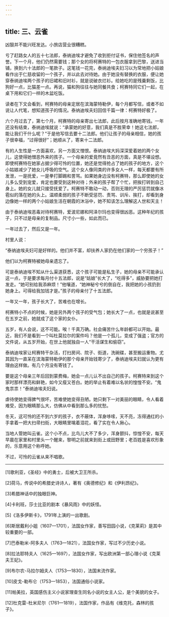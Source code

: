 ```yaml
---
---
---
```

title: 三、云雀
---




凶狠并不能兴旺发达。小旅店营业很糟糕。

亏了赶路女人的五十七法郎，泰纳迪埃才避免了收到拒付证书，保住他签名的声誉。下一个月，他们仍然需要钱；那个女的将柯赛特的一包衣服拿到巴黎，送进当铺，换到六十法郎的一笔款子。这笔钱一花完，泰纳迪埃夫妇习以为常地把小姑娘看作出于仁慈收留的一个孩子，并以此去对待她。由于她没有替换的衣服，便让她穿泰纳迪埃两个孩子的旧裙和旧衬衫，就是说破衣烂衫。给她吃的是残羹剩饭，比狗好一点，比猫差一点。再说，猫和狗往往与她同餐共食；柯赛特同它们一起，在桌下用和它们一样的木盆吃饭。

读者在下文会看到，柯赛特的母亲定居在滨海蒙特勒伊，每个月都写信，或者不如说让人代笔，想知道孩子的情况。泰纳迪埃夫妇回信千篇一律：柯赛特好极了。

六个月过去了，第七个月，柯赛特的母亲寄出七法郎，此后按月准确地寄钱。一年还没有结束，泰纳迪埃就说：“承蒙她的好意，我们真是不胜荣幸！她这七法郎，能让我们干什么呢？”于是他写信去要十二法郎。他们让孩子的母亲相信，她的孩子很幸福，“过得很好”；她顺从了，寄来十二法郎。

有的人生性是一方面喜欢，另一方面又憎恨。泰纳迪埃大妈深深爱着她的两个女儿，这使得她憎恶外来的孩子。一个母亲的爱竟然有丑恶的方面，真是不堪设想。即使柯赛特在她家占据少得可怜的位置，她还是觉得抢占了她的孩子的地方，这个小姑娘减少了她女儿呼吸的空气。这个女人像同类的许多女人一样，每天都要有所发泄，一是抚爱，一是拳打脚踢和詈骂。如果她身边没有柯赛特，那么即使她的女儿多么受到宠爱，肯定也要受到这种对待；外来的孩子帮了个忙，把挨打转到自己身上。她的女儿就只接受抚爱了。柯赛特不敢动一动，否则无理的严厉惩罚就像冰雹似的落在她的头上。温顺柔弱的孩子不断受惩罚、责骂、训斥、挨打，却看到身边像她一样的两个小姑娘生活在朝霞的沐浴中，她不知该怎么理解这人世和天主！

由于泰纳迪埃恶毒对待柯赛特，爱波尼娜和阿泽尔玛也变得很凶恶。这种年纪的孩子，只不过是母亲的复制品。尺寸小一些，如此而已。

一年过去了，然后又是一年。

村里人说：

“泰纳迪埃夫妇可是好样的。他们并不富，却扶养人家扔在他们家的一个穷孩子！”

他们以为柯赛特被她母亲遗忘了。

可是泰纳迪埃不知从什么渠道获悉，这个孩子可能是私生子，她的母亲不可能承认这一点，于是要求每月付十五法郎，说是“姑娘”长大了，“吃得多”，威胁要把她打发走。“她可别给我添麻烦！”他嚷道，“她神秘兮兮的倒自在，我把她的小孩扔到她身上。可得给我加钱才是。”孩子的母亲付了十五法郎。

一年又一年，孩子长大了，苦难也在增长。

柯赛特小不点的时候，她是另外两个孩子的受气包；她长大了一点，也就是说甚至在五岁之前，她就成了这个家的女仆。

五岁，有人会说，这不可能。唉！千真万确。社会痛苦什么年龄都可以开始。最近，我们不是看到一个叫杜莫拉尔的案件吗？他是一个孤儿，变成了强盗；官方的文件说，从五岁开始，在世上他就独自一人“干活谋生和偷窃”。

泰纳迪埃家让柯赛特干杂活，打扫房间、院子、街道，洗碗碟，甚至搬运重物。尤其因为一直呆在滨海蒙特勒伊的那个母亲开始钱寄少了，泰纳迪埃夫妇就认为更有理由这样做。有几个月没有寄钱了。

要是这个母亲三年后回到蒙费梅，她会一点儿认不出自己的孩子。柯赛特来到这个家时那样漂亮和鲜艳，如今又瘦又苍白。她的举止有着难以名状的惶惶不安。“鬼鬼祟祟！”泰纳迪埃夫妇说。

虐待使她变得脾气很坏，苦难使她变得丑陋。她只剩下一对美丽的眼睛，令人看着难受，因为眼睛那么大，仿佛从中看到那么多的忧愁。

冬天，这可怜的还不到六岁的孩子，衣不蔽体，浑身哆嗦，天不亮，冻得通红的小手拿着一把大扫帚扫街，大眼睛里噙着泪花，看了实在令人揪心。

当地人管她叫云雀。这个小不点，比鸟儿大不了多少，浑身颤抖，惊惶不安，每天早晨在家里和村里头一个醒来，黎明之前就来到街上或田野里；老百姓是喜欢形象的，乐意用这个称呼她。

不过，可怜的云雀从来不唱歌。



* * *



[1]歌利亚，《圣经》中的勇士，后被大卫王所杀。

[2]荷马，传说中的希腊史诗诗人，著有《奥德修纪》和《伊利昂纪》。

[3]希腊神话中的独眼巨神。

[4]卡利班，莎士比亚的剧本《暴风雨》中的妖怪。

[5]《洛多伊斯卡》，1791年上演的一出歌剧。

[6]斯居戴利小姐（1607—1701），法国女作家，善写田园小说，《克莱莉》是其中较重要的一部。

[7]巴泰勒米-阿多夫人（1763—1821），法国女作家，写过不少历史小说。

[8]拉法耶特夫人（1625—1697），法国女作家，写出欧洲第一部心理小说《克莱夫王妃》。

[9]布尔农-马拉尔姆夫人（1753—1830），法国末流作家。

[10]皮戈-勒布仑（1753—1853），法国通俗小说家。

[11]帕美拉，英国感伤主义小说家理查生同名小说的女主人公，是个美貌的女子。

[12]杜克雷-杜米尼尔（1761—1819），法国作家，作品有《维克托，森林的孩子》。